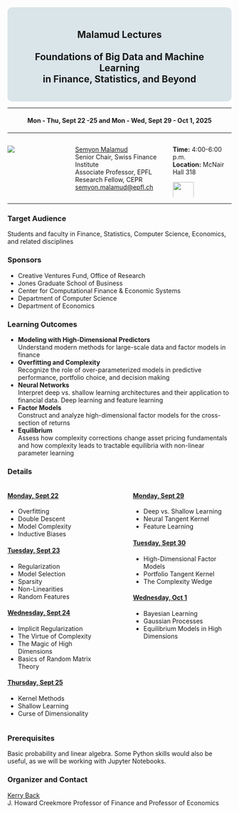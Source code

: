 ::: {style="text-align: center; background-color: #dae5ea; padding: 20px; border-radius: 10px;"}

## Malamud Lectures<br><br>Foundations of Big Data and Machine Learning <br>in Finance, Statistics, and Beyond
:::

---

::: {style="text-align: center;"}

#### Mon - Thu, Sept 22 -25 and Mon - Wed, Sept 29 - Oct 1, 2025

:::

---

:::: {.columns}
::: {.column width="20%"} 
![](photo.jpg)
:::
::: {.column width="5%"}
:::
::: {.column width="45%"} 
[Semyon Malamud](https://www.epfl.ch/labs/sfi-sm/)<br>
Senior Chair, Swiss Finance Institute <br>
Associate Professor, EPFL<br>
Research Fellow, CEPR<br>
[semyon.malamud@epfl.ch](mailto:semyon.malamud@epfl.ch)
:::
::: {.column width="30%"}
**Time:** 4:00-6:00 p.m.  
**Location:** McNair Hall 318  

![](RiceUniversity.png){width="60%"}
:::
::::

---

### Target Audience

Students and faculty in Finance, Statistics, Computer Science, Economics, and related disciplines 

### Sponsors

- Creative Ventures Fund, Office of Research
- Jones Graduate School of Business
- Center for Computational Finance & Economic Systems
- Department of Computer Science
- Department of Economics

### Learning Outcomes

- **Modeling with High-Dimensional Predictors**<br>Understand modern methods for large-scale data and factor models in finance
- **Overfitting and Complexity**<br>Recognize the role of over-parameterized models in predictive performance, portfolio choice, and decision making
- **Neural Networks**<br>Interpret deep vs. shallow learning architectures and their application to financial data. Deep learning and feature learning
- **Factor Models**<br>Construct and analyze high-dimensional factor models for the cross-section of returns
- **Equilibrium**<br>Assess how complexity corrections change asset pricing fundamentals and how complexity leads to tractable equilibria with non-linear parameter learning

### Details

:::: {.columns}
::: {.column width="48%"}
#### [Monday, Sept 22](lecture1.qmd)
- Overfitting
- Double Descent
- Model Complexity
- Inductive Biases

#### [Tuesday, Sept 23](lecture2.qmd)
- Regularization
- Model Selection
- Sparsity
- Non-Linearities
- Random Features

#### [Wednesday, Sept 24](lecture3.qmd)
- Implicit Regularization
- The Virtue of Complexity
- The Magic of High Dimensions
- Basics of Random Matrix Theory

#### [Thursday, Sept 25](lecture4.qmd)
- Kernel Methods
- Shallow Learning
- Curse of Dimensionality
:::

::: {.column width="4%"}
:::

::: {.column width="48%"}
#### [Monday, Sept 29](lecture5.qmd)
- Deep vs. Shallow Learning
- Neural Tangent Kernel
- Feature Learning

#### [Tuesday, Sept 30](lecture6.qmd)
- High-Dimensional Factor Models
- Portfolio Tangent Kernel
- The Complexity Wedge

#### [Wednesday, Oct 1](lecture7.qmd)
- Bayesian Learning
- Gaussian Processes
- Equilibrium Models in High Dimensions
:::
::::

### Prerequisites

Basic probability and linear algebra. Some Python skills would also be useful, as we will be working with Jupyter Notebooks.

### Organizer and Contact

[Kerry Back](mailto:kerry.e.back@rice.edu)<br>
J. Howard Creekmore Professor of Finance and Professor of Economics



